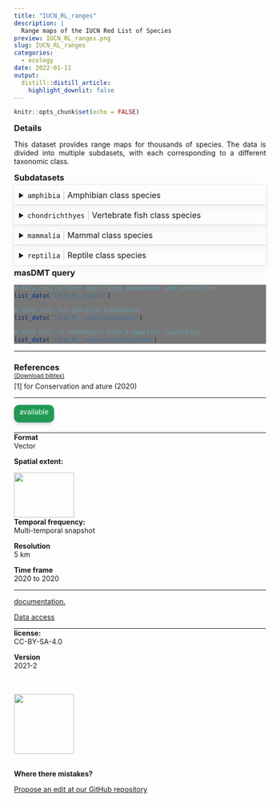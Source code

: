 ```yaml
---
title: "IUCN_RL_ranges"
description: |
  Range maps of the IUCN Red List of Species
preview: IUCN_RL_ranges.png
slug: IUCN_RL_ranges
categories:
  - ecology
date: 2022-01-11
output:
  distill::distill_article:
    highlight_downlit: false
---
```

  
```r
knitr::opts_chunk$set(echo = FALSE)
```

<div style="width=80%;margin-top:0;margin-bottom:0;">
<h3 style="margin-top:5;margin-bottom:5;">Details</h3>
<p align="justify">
This dataset provides range maps for thousands of species. The data is divided into multiple subdasets, with each corresponding to a different taxonomic class.
</p>

<h3 style="margin-top:5;margin-bottom:5;">Subdatasets</h3>
<details style='cursor:pointer;border:none;box-shadow: rgba(0, 0, 0, 0.05) 0px 6px 24px 0px, rgba(0, 0, 0, 0.08) 0px 0px 0px 1px;padding:10px;margin:0;'>
<summary style="font-size:16px;">`amphibia`<span style="color:#C8C8C8;"> | </span>Amphibian class species</summary>
<hr style="margin-top:0;margin-bottom:20px;">
|content|description|
|-------|-----------|
|ogc_fid|Unique feature identifier|
|species|Species name|
|presence|Code specifying occupancy type|
|origin|Code specifying origin type|
|seasonal|Code specifying seasonal presence type|
|compiler|Name of actor responsible for the record|
|citation|Citation of the record|
</details>
<details style='cursor:pointer;border:none;box-shadow: rgba(0, 0, 0, 0.05) 0px 6px 24px 0px, rgba(0, 0, 0, 0.08) 0px 0px 0px 1px;padding:10px;margin:0;'>
<summary style="font-size:16px;">`chondrichthyes`<span style="color:#C8C8C8;"> | </span>Vertebrate fish class species</summary>
<hr style="margin-top:0;margin-bottom:20px;">
|content|description|
|-------|-----------|
|ogc_fid|Unique feature identifier|
|species|Species name|
|presence|Code specifying occupancy type|
|origin|Code specifying origin type|
|seasonal|Code specifying seasonal presence type|
|compiler|Name of actor responsible for the record|
|citation|Citation of the record|
</details>
<details style='cursor:pointer;border:none;box-shadow: rgba(0, 0, 0, 0.05) 0px 6px 24px 0px, rgba(0, 0, 0, 0.08) 0px 0px 0px 1px;padding:10px;margin:0;'>
<summary style="font-size:16px;">`mammalia`<span style="color:#C8C8C8;"> | </span>Mammal class species</summary>
<hr style="margin-top:0;margin-bottom:20px;">
|content|description|
|-------|-----------|
|ogc_fid|Unique feature identifier|
|species|Species name|
|presence|Code specifying occupancy type|
|origin|Code specifying origin type|
|seasonal|Code specifying seasonal presence type|
|compiler|Name of actor responsible for the record|
|citation|Citation of the record|
</details>
<details style='cursor:pointer;border:none;box-shadow: rgba(0, 0, 0, 0.05) 0px 6px 24px 0px, rgba(0, 0, 0, 0.08) 0px 0px 0px 1px;padding:10px;margin:0;'>
<summary style="font-size:16px;">`reptilia`<span style="color:#C8C8C8;"> | </span>Reptile class species</summary>
<hr style="margin-top:0;margin-bottom:20px;">
|content|description|
|-------|-----------|
|ogc_fid|Unique feature identifier|
|species|Species name|
|presence|Code specifying occupancy type|
|origin|Code specifying origin type|
|seasonal|Code specifying seasonal presence type|
|compiler|Name of actor responsible for the record|
|citation|Citation of the record|
</details>
<h3 style="margin-top:5;margin-bottom:5;">masDMT query</h3>
<div style="width=80%;margin-top:5;margin-bottom:5;background-color:#777777;">
```r
# data call without specifying subdataset and resolution
list_data("IUCN_RL_ranges")

# data call for specific subdataset 
list_data("IUCN_RL_ranges/amphibia")

# data call to subdataset with a specific resolution
list_data("IUCN_RL_ranges/amphibia/5km")
```
</div>
<hr style="margin-top:0;margin-bottom:0;">
<h3 style="margin-bottom:0;">References</h3>
<p style='margin-top:0;margin-bottom:5;'>
             <a target='_blank' href='https://github.com/macroecology-society/data-catalog/tree/main/_posts/IUCN_RL_ranges/IUCN_RL_ranges.bib' download='IUCN_RL_ranges/IUCN_RL_ranges.bibtex'><small>(Download bibtex)</small></a></p>
[1] for
Conservation and ature (2020)
<hr>
</div>

<aside>
<p style="padding:5px;margin-top:0;margin-bottom:20px;border-radius:10px;text-align:center;background:#229954;color:#ffffff;height:25px;width:70px;box-shadow: rgba(9, 30, 66, 0.25) 0px 4px 8px -2px, rgba(9, 30, 66, 0.08) 0px 0px 0px 1px;">available</p>
<hr style="margin-top:0;margin-bottom:0;">
<p style="margin-top:0;margin-bottom:0;">**Format**</p>
<p style="margin-top:0;">Vector</p>
<p style="margin-top:0;">**Spatial extent:**</p>
<img src="IUCN_RL_ranges_extent.png" width=120, height=90>
<p style="margin-top:0;margin-bottom:0;">**Temporal frequency:**</p>
<p style="margin-top:0;">Multi-temporal snapshot</p>
<p style="margin-top:0;margin-bottom:0;">**Resolution**</p>
<p style="margin-top:0;">5 km</p>
<p style="margin-top:0;margin-bottom:0;">**Time frame**</p>
<p style="margin-top:0;">2020 to 2020</p>
<hr style="margin-top:0;margin-bottom:0;">
<p><p style='margin-top:0;margin-bottom:0;'><a style='margin:0;padding:0;' href='https://www.iucnredlist.org/'>documentation.</a></p></p>
<p><p style='margin-top:0;margin-bottom:0;'><a style='margin:0;padding:0;' href='https://www.iucnredlist.org/'>Data access</a></p></p>
<hr style="margin-top:0;margin-bottom:0;">
<p style="margin-top:0;margin-bottom:0;">**license:**</p>
<p style="margin-top:0;">CC-BY-SA-4.0</p>
<p style="margin-top:0;margin-bottom:0;">**Version**</p>
<p style="margin-top:0;">2021-2</p>
<br>
<br>
<img src="https://raw.githubusercontent.com/macroecology-society/masDMT/master/docs/sidebar_credits.png" width="120;">
<br>
<br>
<p style="margin-bottom:0;padding:0;">**Where there  mistakes?**</p>
<p><a href='https://github.com/macroecology-society/data-catalog/tree/main/_posts/IUCN_RL_ranges/IUCN_RL_ranges.yml'>Propose an edit at our GitHub repository</a></p>
</aside>
